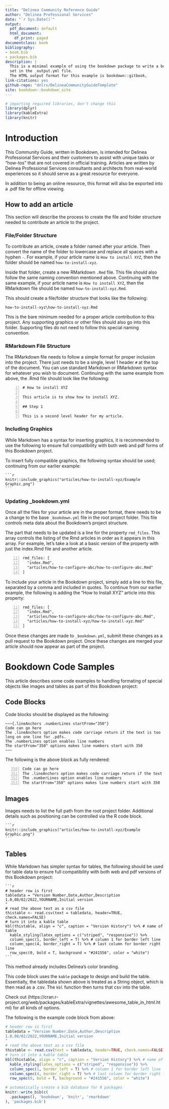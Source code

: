 --- 
title: "Delinea Community Reference Guide"
author: "Delinea Professional Services"
date: "`r Sys.Date()`"
output:
  pdf_document: default
  html_document:
    df_print: paged
documentclass: book
bibliography:
- book.bib
- packages.bib
description: |
  This is a minimal example of using the bookdown package to write a book.
  set in the _output.yml file.
  The HTML output format for this example is bookdown::gitbook,
link-citations: yes
github-repo: "dnlrv/DelineaCommunityGuideTemplate"
site: bookdown::bookdown_site
---

```{r settings, echo=FALSE, message=FALSE, warning=FALSE, results='asis'}
# importing required libraries, don't change this
library(dplyr)
library(kableExtra)
library(knitr)
```

# Introduction

This Community Guide, written in Bookdown, is intended for Delinea Professional Services and their customers to assist with unique tasks or "how-tos" that are not covered in official training. Articles are written by Delinea Professional Services consultants and architects from real-world experiences so it should serve as a great resource for everyone.

In addition to being an online resource, this format will also be exported into a .pdf file for offline viewing.

## How to add an article

This section will describe the process to create the file and folder structure needed to contribute an article to the project.

### File/Folder Structure

To contribute an article, create a folder named after your article. Then convert the name of the folder to lowercase and replace all spaces with a hyphen `-`. For example, if your article name is `How to install XYZ`, then the folder should be named `how-to-install-xyz`.

Inside that folder, create a new RMarkdown `.Rmd` file. This file should also follow the same naming convention mentioned above. Continuing with the same example, if your article name is `How to install XYZ`, then the RMarkdown file should be named `how-to-install-xyz.Rmd`.

This should create a file/folder structure that looks like the following:

`how-to-install-xyz\how-to-install-xyz.Rmd`

This is the bare minimum needed for a proper article contribution to this project. Any supporting graphics or other files should also go into this folder. Supporting files do not need to follow this special naming convention.

### RMarkdown File Structure

The RMarkdown file needs to follow a simple format for proper inclusion into the project. There just needs to be a single, level 1 header `#` at the top of the document. You can use standard Markdown or RMarkdown syntax for whatever you wish to document. Continuing with the same example from above, the .Rmd file should look like the following:

~~~{.lineAnchors .numberLines}
# How to install XYZ

This article is to show how to install XYZ.

## Step 1

This is a second level header for my article.
~~~

### Including Graphics

While Markdown has a syntax for inserting graphics, it is recommended to use the following to ensure full compatibility with both web and pdf forms of this Bookdown project.

To insert fully compatible graphics, the following syntax should be used; continuing from our earlier example:

````{verbatim}
```{r echo=FALSE, fig.cap="Graphic Caption", out.width = '75%', fig.align='center', fig.pos = 'H'}
knitr::include_graphics("articles/how-to-install-xyz/Example Graphic.png")
```
````

### Updating _bookdown.yml

Once all the files for your article are in the proper format, there needs to be a change to the base `_bookdown.yml` file in the root project folder. This file controls meta data about the Bookdown's project structure.

The part that needs to be updated is a line for the property `rmd_files`. This array controls the listing of the Rmd articles in order as it appears in this array. For example, let's take a look at a basic version of the property with just the index.Rmd file and another article.

~~~{.lineAnchors .numberLines startFrom="11"}
rmd_files: [
  "index.Rmd",
  "articles/how-to-configure-abc/how-to-configure-abc.Rmd"
]
~~~

To include your article in the Bookdown project, simply add a line to this file, separated by a comma and included in quotes. To continue from our earlier example, the following is adding the "How to Install XYZ" article into this property:

~~~{.lineAnchors .numberLines startFrom="11"}
rmd_files: [
  "index.Rmd",
  "articles/how-to-configure-abc/how-to-configure-abc.Rmd",
  "articles/how-to-install-xyz/how-to-install-xyz.Rmd"
]
~~~

Once these changes are made to `_bookdown.yml`, submit these changes as a pull request to the Bookdown project. Once these changes are merged your article should now appear as part of the project.

# Bookdown Code Samples

This article describes some code examples to handling formating of special objects like images and tables as part of this Bookdown project:

## Code Blocks

Code blocks should be displayed as the following:

````{verbatim}
~~~{.lineAnchors .numberLines startFrom="350"}
Code can go here
The .lineAnchors option makes code carriage return if the text is too long on one line for .pdfs.
The .numberLines option enables line numbers
The startFrom="350" options makes line numbers start with 350
~~~
````

The following is the above block as fully rendered:

~~~{.lineAnchors .numberLines startFrom="350"}
Code can go here
The .lineAnchors option makes code carriage return if the text is too long on one line for .pdfs.
The .numberLines option enables line numbers
The startFrom="350" options makes line numbers start with 350
~~~

## Images

Images needs to list the full path from the root project folder. Additional details such as positioning can be controlled via the R code block.

````{verbatim}
```{r echo=FALSE, fig.cap="Graphic Caption", out.width = '75%', fig.align='center', fig.pos = 'H'}
knitr::include_graphics("articles/how-to-install-xyz/Example Graphic.png")
```
````

## Tables

While Markdown has simpler syntax for tables, the following should be used for table data to ensure full compatibility with both web and pdf versions of this Bookdown project:

````{verbatim}
```{r echo=FALSE, message=FALSE, warning=FALSE, results='asis'}
# header row is first
tabledata = "Version Number,Date,Author,Description
1.0,08/02/2022,YOURNAME,Initial version
"
# read the above text as a csv file
thistable <- read.csv(text = tabledata, header=TRUE, check.names=FALSE)
# turn it into a kable table
kbl(thistable, align = "c", caption = "Version History") %>% # name of table
  kable_styling(latex_options = c("striped", "responsive")) %>%
  column_spec(1, border_left = T) %>% # column 1 for border left line
  column_spec(4, border_right = T) %>% # last column for border right line
  row_spec(0, bold = T, background = "#241556", color = "white")
```
````

This method already includes Delinea's color branding.


This code block uses the `kable` package to design and build the table. Essentially, the tabledata shown above is treated as a String object, which is then read as a .csv. The `kbl` function then turns that csv into the table.

Check out (https://cran.r-project.org/web/packages/kableExtra/vignettes/awesome_table_in_html.html) for all kinds of options.

The following is the example code block from above:\newline

```{r echo=FALSE, message=FALSE, warning=FALSE, results='asis'}
# header row is first
tabledata = "Version Number,Date,Author,Description
1.0,08/02/2022,YOURNAME,Initial version
"
# read the above text as a csv file
thistable <- read.csv(text = tabledata, header=TRUE, check.names=FALSE)
# turn it into a kable table
kbl(thistable, align = "c", caption = "Version History") %>% # name of table
  kable_styling(latex_options = c("striped", "responsive")) %>%
  column_spec(1, border_left = T) %>% # column 1 for border left line
  column_spec(4, border_right = T) %>% # last column for border right line
  row_spec(0, bold = T, background = "#241556", color = "white")
```


```{r include=FALSE}
# automatically create a bib database for R packages
knitr::write_bib(c(
  .packages(), 'bookdown', 'knitr', 'rmarkdown'
), 'packages.bib')
```
